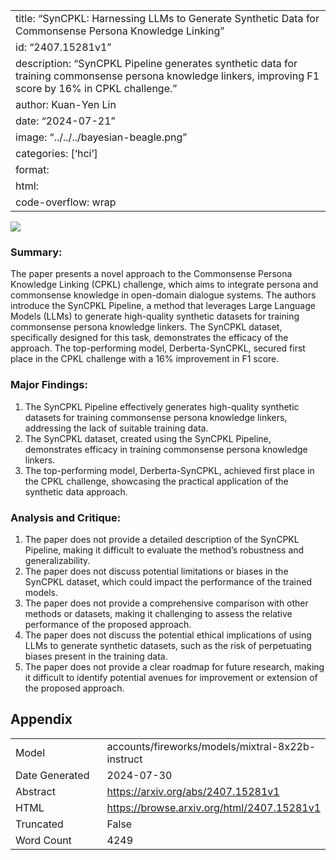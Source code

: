 
---
title: "SynCPKL: Harnessing LLMs to Generate Synthetic Data for Commonsense Persona Knowledge Linking"
id: "2407.15281v1"
description: "SynCPKL Pipeline generates synthetic data for training commonsense persona knowledge linkers, improving F1 score by 16% in CPKL challenge."
author: Kuan-Yen Lin
date: "2024-07-21"
image: "../../../bayesian-beagle.png"
categories: ['hci']
format:
  html:
    code-overflow: wrap
---

![](../../../bayesian-beagle.png)

### Summary:

The paper presents a novel approach to the Commonsense Persona Knowledge Linking (CPKL) challenge, which aims to integrate persona and commonsense knowledge in open-domain dialogue systems. The authors introduce the SynCPKL Pipeline, a method that leverages Large Language Models (LLMs) to generate high-quality synthetic datasets for training commonsense persona knowledge linkers. The SynCPKL dataset, specifically designed for this task, demonstrates the efficacy of the approach. The top-performing model, Derberta-SynCPKL, secured first place in the CPKL challenge with a 16% improvement in F1 score.

### Major Findings:

1. The SynCPKL Pipeline effectively generates high-quality synthetic datasets for training commonsense persona knowledge linkers, addressing the lack of suitable training data.
2. The SynCPKL dataset, created using the SynCPKL Pipeline, demonstrates efficacy in training commonsense persona knowledge linkers.
3. The top-performing model, Derberta-SynCPKL, achieved first place in the CPKL challenge, showcasing the practical application of the synthetic data approach.

### Analysis and Critique:

1. The paper does not provide a detailed description of the SynCPKL Pipeline, making it difficult to evaluate the method's robustness and generalizability.
2. The paper does not discuss potential limitations or biases in the SynCPKL dataset, which could impact the performance of the trained models.
3. The paper does not provide a comprehensive comparison with other methods or datasets, making it challenging to assess the relative performance of the proposed approach.
4. The paper does not discuss the potential ethical implications of using LLMs to generate synthetic datasets, such as the risk of perpetuating biases present in the training data.
5. The paper does not provide a clear roadmap for future research, making it difficult to identify potential avenues for improvement or extension of the proposed approach.

## Appendix

|          |          |
|----------|----------|
| Model     | accounts/fireworks/models/mixtral-8x22b-instruct       |
| Date Generated     | 2024-07-30       |
| Abstract | [https://arxiv.org/abs/2407.15281v1](https://arxiv.org/abs/2407.15281v1)        |
| HTML     | [https://browse.arxiv.org/html/2407.15281v1](https://browse.arxiv.org/html/2407.15281v1)       |
| Truncated       | False       |
| Word Count       | 4249       |